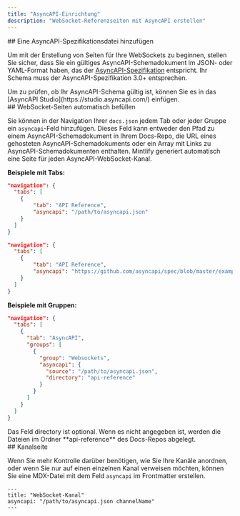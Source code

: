 ```yaml
---
title: "AsyncAPI-Einrichtung"
description: "WebSocket-Referenzseiten mit AsyncAPI erstellen"
---
```


<div id="add-an-asyncapi-specification-file">
  ## Eine AsyncAPI-Spezifikationsdatei hinzufügen
</div>

Um mit der Erstellung von Seiten für Ihre WebSockets zu beginnen, stellen Sie sicher, dass Sie ein gültiges AsyncAPI-Schemadokument im JSON- oder YAML-Format haben, das der [AsyncAPI-Spezifikation](https://www.asyncapi.com/docs/reference/specification/v3.0.0) entspricht. Ihr Schema muss der AsyncAPI-Spezifikation 3.0+ entsprechen.

<Tip>
  Um zu prüfen, ob Ihr AsyncAPI-Schema gültig ist, können Sie es in das
  [AsyncAPI Studio](https://studio.asyncapi.com/) einfügen.
</Tip>

<div id="auto-populate-websockets-pages">
  ## WebSocket-Seiten automatisch befüllen
</div>

Sie können in der Navigation Ihrer `docs.json` jedem Tab oder jeder Gruppe ein `asyncapi`-Feld hinzufügen. Dieses Feld kann entweder den Pfad zu einem AsyncAPI-Schemadokument in Ihrem Docs-Repo, die URL eines gehosteten AsyncAPI-Schemadokuments oder ein Array mit Links zu AsyncAPI-Schemadokumenten enthalten. Mintlify generiert automatisch eine Seite für jeden AsyncAPI-WebSocket-Kanal.

**Beispiele mit Tabs:**

<CodeGroup>

```json Local File {5}
"navigation": {
  "tabs": [
    {
        "tab": "API Reference",
        "asyncapi": "/path/to/asyncapi.json"
    }
  ]
}

```

```json Remote URL {5}
"navigation": {
  "tabs": [
    {
        "tab": "API Reference",
        "asyncapi": "https://github.com/asyncapi/spec/blob/master/examples/simple-asyncapi.yml"
    }
  ]
}
```

</CodeGroup>

**Beispiele mit Gruppen:**

```json {8-11}
"navigation": {
  "tabs": [
    {
      "tab": "AsyncAPI",
      "groups": [
        {
          "group": "Websockets",
          "asyncapi": {
            "source": "/path/to/asyncapi.json",
            "directory": "api-reference"
          }
        }
      ]
    }
  ]
}
```

<Note>
  Das Feld directory ist optional. Wenn es nicht angegeben ist, werden die Dateien im
  Ordner **api-reference** des Docs-Repos abgelegt.
</Note>

<div id="channel-page">
  ## Kanalseite
</div>

Wenn Sie mehr Kontrolle darüber benötigen, wie Sie Ihre Kanäle anordnen, oder wenn Sie nur auf einen einzelnen Kanal verweisen möchten, können Sie eine MDX-Datei mit dem Feld `asyncapi` im Frontmatter erstellen.

```mdx
---
title: "WebSocket-Kanal"
asyncapi: "/path/to/asyncapi.json channelName"
---
```
